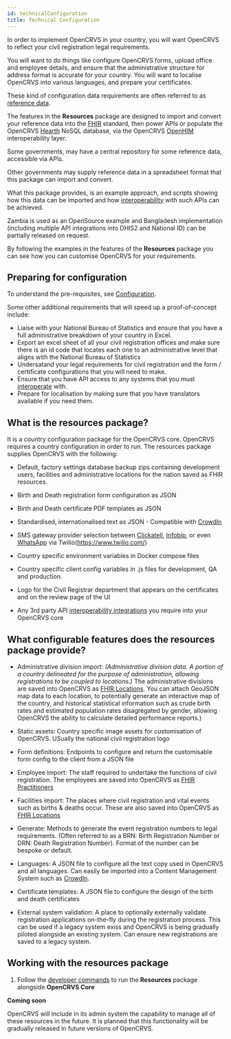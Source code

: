 ```yaml
---
id: technicalConfiguration
title: Technical Configuration
---
```


In order to implement OpenCRVS in your country, you will want OpenCRVS to reflect your civil registration legal requirements.

You will want to do things like configure OpenCRVS forms, upload office and employee details, and ensure that the administrative structure for address format is accurate for your country. You will want to localise OpenCRVS into various languages, and prepare your certificates.

These kind of configuration data requirements are often referred to as [reference data](https://en.wikipedia.org/wiki/Reference_data).

The features in the **Resources** package are designed to import and convert your reference data into the [FHIR](https://hl7.org/FHIR/) standard, then power APIs or populate the OpenCRVS [Hearth](https://github.com/jembi/hearth) NoSQL database, via the OpenCRVS [OpenHIM](http://openhim.org/) interoperability layer.

Some governments, may have a central repository for some reference data, accessible via APIs.

Other governments may supply reference data in a spreadsheet format that this package can import and convert.

What this package provides, is an example approach, and scripts showing how this data can be imported and how [interoperability](./technicalInteroperability) with such APIs can be achieved.

Zambia is used as an OpenSource example and Bangladesh implementation (including multiple API integrations into DHIS2 and National ID) can be partially released on request.

By following the examples in the features of the **Resources** package you can see how you can customise OpenCRVS for your requirements.

## Preparing for configuration

To understand the pre-requisites, see [Configuration](../system_overview/configuration).

Some other additional requirements that will speed up a proof-of-concept include:

- Liaise with your National Bureau of Statistics and ensure that you have a full administrative breakdown of your country in Excel.
- Export an excel sheet of all your civil registration offices and make sure there is an id code that locates each one to an administrative level that aligns with the National Bureau of Statistics
- Undersatand your legal requirements for civil registration and the form / certificate configurations that you will need to make.
- Ensure that you have API access to any systems that you must [interoperate](./technicalInteroperability) with.
- Prepare for localisation by making sure that you have translators available if you need them.

## What is the resources package?

It is a country configuration package for the OpenCRVS core. OpenCRVS requires a country configuration in order to run. The resources package supplies OpenCRVS with the following:

- Default, factory settings database backup zips containing development users, facilities and administrative locations for the nation saved as FHIR resources.

- Birth and Death registration form configuration as JSON

- Birth and Death certificate PDF templates as JSON

- Standardised, internationalised text as JSON - Compatible with [CrowdIn](https://crowdin.com/)

- SMS gateway provider selection between [Clickatell](https://www.clickatell.com/), [Infobip](https://www.infobip.com/), or even [WhatsApp](https://www.whatsapp.com/business/api) via Twilio(https://www.twilio.com/)

- Country specific environment variables in Docker compose files

- Country specific client config variables in .js files for development, QA and production.

- Logo for the Civil Registrar department that appears on the certificates and on the review page of the UI

- Any 3rd party API [interoperability integrations](./technicalInteroperability) you require into your OpenCRVS core

## What configurable features does the resources package provide?

- Administrative division import: _(Administrative division data. A portion of a country delineated for the purpose of administration, allowing registrations to be coupled to locations.)_ The administrative divisions are saved into OpenCRVS as [FHIR Locations](https://www.hl7.org/fhir/location.html). You can attach GeoJSON map data to each location, to potentially generate an interactive map of the country, and historical statistical information such as crude birth rates and estimated population rates disagregated by gender, allowing OpenCRVS the ability to calculate detailed performance reports.)

- Static assets: Country specific image assets for customisation of OpenCRVS. USually the national civil registration logo

- Form definitions: Endpoints to configure and return the customisable form config to the client from a JSON file

- Employee import: The staff required to undertake the functions of civil registration. The employees are saved into OpenCRVS as [FHIR Practitioners](https://www.hl7.org/fhir/practitioner.html)

- Facilities import: The places where civil registration and vital events such as births & deaths occur. These are also saved into OpenCRVS as [FHIR Locations](https://www.hl7.org/fhir/location.html)

- Generate: Methods to generate the event registration numbers to legal requirements. (Often referred to as a BRN: Birth Registration Number or DRN: Death Registration Number). Format of the number can be bespoke or default.

- Languages: A JSON file to configure all the text copy used in OpenCRVS and all languages. Can easily be imported into a Content Management System such as [CrowdIn](https://crowdin.com/).

- Certificate templates: A JSON file to configure the design of the birth and death certificates

- External system validation: A place to optionally externally validate registration applications on-the-fly during the registration process. This can be used if a legacy system exiss and OpenCRVS is being gradually piloted alongside an existing system. Can ensure new registrations are saved to a legacy system.

## Working with the resources package

1. Follow the [developer commands](https://github.com/opencrvs/opencrvs-zambia#how-do-i-run-the-module-alongside-the-opencrvs-core) to run the **Resources** package alongside **OpenCRVS Core**

**Coming soon**

OpenCRVS will include in its admin system the capability to manage all of these resources in the future. It is planned that this functionality will be gradually released in future versions of OpenCRVS.
